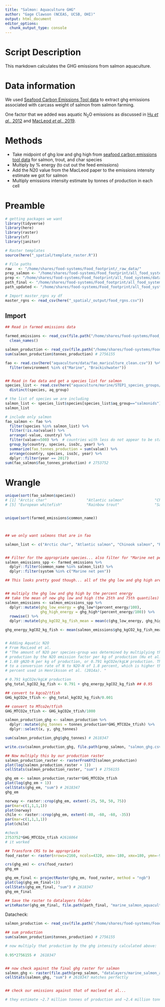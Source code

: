 ```yaml
---
title: "Salmon: Aquaculture GHG"
author: "Gage Clawson (NCEAS, UCSB, OHI)"
output: html_document
editor_options: 
  chunk_output_type: console
---
```


# Script Description

This markdown calculates the GHG emissions from salmon aquaculture. 

# Data information
We used [Seafood Carbon Emissions Tool data](http://seafoodco2.dal.ca/) to extract ghg emissions associated with carcass weight of salmon from salmon farming.

One factor that we added was aquatic N<sub>2</sub>O emissions as discussed in [Hu *et al*., 2012](https://pubs.acs.org/doi/full/10.1021/es300110x) and [MacLeod *et al*., 2019](http://www.fao.org/3/ca7130en/ca7130en.pdf).


# Methods 
 - Take midpoint of ghg low and ghg high from [seafood carbon emissions tool data](http://seafoodco2.dal.ca/) for salmon, trout, and char species
 - Multiply by % energy (to cut out the feed emissions)
 - Add the N20 value from the MacLeod paper to the emissions intensity estimate we got for salmon
 - Multiply emissions intensity estimate by tonnes of production in each cell
 
 
# Preamble
```r
# getting packages we want
library(tidyverse)
library(here)
library(raster)
library(sf)
library(janitor)

# Raster templates
source(here("_spatial/template_raster.R"))

# File paths
raw   <- "/home/shares/food-systems/Food_footprint/_raw_data/"
prep_salmon <- "/home/shares/food-systems/Food_footprint/all_food_systems/dataprep/aquaculture/marine/salmon"
prep <- "/home/shares/food-systems/Food_footprint/all_food_systems/dataprep/" 
path_final <- "/home/shares/food-systems/Food_footprint/all_food_systems/datalayers" 
path_updated <- "/home/shares/food-systems/Food_footprint/all_food_systems/dataprep/aquaculture/marine/salmon/updated"

# Import master_rgns xy df
master_rgns <- read_csv(here("_spatial/_output/food_rgns.csv"))
```  
 
## Import
```r
## Read in farmed emissions data 

farmed_emissions <- read_csv(file.path("/home/shares/food-systems/Food_footprint/_raw_data/seafood_carbon_emmisions_tool/d2020/Specie_List_-_11_24_2020,_11_39_21_AM_Farmed.csv")) %>%
  clean_names()

salmon_production <- read_csv(file.path("/home/shares/food-systems/Food_footprint/all_food_systems/dataprep/aquaculture/marine/salmon/updated/salmon_farm_updated.csv"))
sum(salmon_production$tonnes_production) # 2756155

fao <- read.csv(here("aquaculture/data/fao_mariculture_clean.csv")) %>%
  filter(environment %in% c("Marine", "Brackishwater"))


## Read in fao data and get a species list for salmon 
species_list <- read.csv(here("aquaculture/marine/STEP1_species_groups/int/marine_groups.csv"))  %>%
  distinct(species, aq_group)

# the list of species we are including
salmon_list <- species_list$species[species_list$aq_group=="salmonids"]
salmon_list

# include only salmon
fao_salmon <- fao %>%
  filter(species %in% salmon_list) %>%  
  filter(!is.na(value)) %>%
  arrange(-value, country) %>%
  filter(value>=500) %>%  # countries with less do not appear to be stable producers at this point
  group_by(country, species, iso3c, year) %>%
  summarize(fao_tonnes_production = sum(value)) %>%
  arrange(country, species, iso3c, year) %>%
  dplyr::filter(year == 2017)
sum(fao_salmon$fao_tonnes_production) # 2753752

```
 
 
# Wrangle

```r
unique(sort(fao_salmon$species))
# [1] "Arctic char"                  "Atlantic salmon"              "Chinook(=Spring=King) salmon" "Coho(=Silver) salmon"        
# [5] "European whitefish"           "Rainbow trout"                "Salmonids nei"                "Trouts nei"    


unique(sort(farmed_emissions$common_name))



## we only want salmons that are in fao

salmon_list <- c("Arctic char", "Atlantic salmon", "Chinook salmon", "Rainbow trout", "Sea trout")


## Filter for the appropriate species... also filter for "Marine net pen".. since we don't want any inland aquaculture
salmon_emissions_spp <- farmed_emissions %>%
  dplyr::filter(common_name %in% salmon_list) %>%
  dplyr::filter(system %in% c("Marine net pen"))

## This looks pretty good though... all of the ghg low and ghg high are between 1 and 3. I feel comfortable just taking the midpoint. 


## multiply the ghg low and ghg high by the percent energy
## take the mean of new ghg low and high (the 25th and 75th quantiles)
salmon_emissions <- salmon_emissions_spp %>%
  dplyr::mutate(ghg_low_energy = ghg_low*(percent_energy/100),
                ghg_high_energy = ghg_high*(percent_energy/100)) %>%
  rowwise() %>%
  dplyr::mutate(ghg_kgCO2_kg_fish_mean = mean(c(ghg_low_energy, ghg_high_energy))) 

ghg_energy_kgCO2_kg_fish <- mean(salmon_emissions$ghg_kgCO2_kg_fish_mean) # 0.159 kg CO2eq/ kg fish (live/carcass weight, ratioed)


# Adding Aquatic N2O
# From MacLeod et al. 
# "The amount of N2O per species-group was determined by multiplying the
# production by the N2O emission factor per kg of production (Hu et al., 2012), i.e.
# 1.69 gN2O-N per kg of production, or 0.791 kgCO2e/kgLW production. This equates
# to a conversion rate of N to N2O-N of 1.8 percent, which is higher that the 0.71
# percent used in Henriksson et al. (2014a). "

# 0.791 kgCO2e/kgLW production 
ghg_total_kgCO2_kg_fish <- 0.791 + ghg_energy_kgCO2_kg_fish ## 0.95

## convert to kgco2/tfish
GHG_kgCO2e_tfish <- ghg_total_kgCO2_kg_fish/0.001

## convert to MTco2e/tfish
GHG_MTCO2e_tfish <- GHG_kgCO2e_tfish/1000

salmon_production_ghg <- salmon_production %>% 
  dplyr::mutate(ghg_tonnes = tonnes_production*GHG_MTCO2e_tfish) %>%
  dplyr::select(x, y, ghg_tonnes)

sum(salmon_production_ghg$ghg_tonnes) # 2618347

write.csv(salmon_production_ghg, file.path(prep_salmon, "salmon_ghg.csv"))

## Now multiply this by our production raster
salmon_production_raster <- rasterFromXYZ(salmon_production)
plot(log(salmon_production_raster + 1))
cellStats(salmon_production_raster, "sum") # 2756155

ghg_em <- salmon_production_raster*GHG_MTCO2e_tfish
plot(log(ghg_em + 1))
cellStats(ghg_em, "sum") # 2618347
ghg_em

norway <- raster::crop(ghg_em, extent(-25, 50, 50, 75))
par(mar=c(1,1,1,1))
plot(norway)
chile <- raster::crop(ghg_em, extent(-80, -60, -60, -35))
par(mar=c(1,1,1,1))
plot(chile)

#check
2753752*GHG_MTCO2e_tfish #2616064
# it worked

## Transform CRS to be appropriate
food_raster <- raster(nrows=2160, ncols=4320, xmn=-180, xmx=180, ymn=-90, ymx=90)

crs(ghg_em) <- crs(food_raster)
ghg_em

ghg_em_final <- projectRaster(ghg_em, food_raster, method = "ngb")
plot(log(ghg_em_final+1))
cellStats(ghg_em_final, "sum") # 2618347
ghg_em_final

## Save the raster to datalayers folder
writeRaster(ghg_em_final, file.path(path_final, "marine_salmon_aquaculture_meat_ghg.tif"), overwrite = TRUE)


```

Datacheck: 

```r
salmon_production <- read_csv(file.path("/home/shares/food-systems/Food_footprint/all_food_systems/dataprep/aquaculture/marine/salmon/updated/salmon_farm_updated.csv"))

## sum production
sum(salmon_production$tonnes_production) # 2756155

# now multiply that production by the ghg intensity calculated above: 
 
0.95*2756155 #  2618347


## now check against the final ghg raster for salmon 
salmon_ghg <- raster(file.path(prep_salmon, "datalayers/marine_salmon_aquaculture_meat_ghg.tif"))
cellStats(salmon_ghg, "sum") # 2618347 matches perfectly


## check our emissions against that of macleod et al... 

# they estimate ~2.7 million tonnes of production and ~2.4 million tonnes of ghg emissions for 2013. Their emissions intensity appears to be a little less than 1 kgco2/LW for on farm energy and N20, which is the only ones we include. Our EI is ~0.95, so it seems very close. We estimate ~2.5 million tonns of ghg emissions for 2017... seems reasonable. 
```
